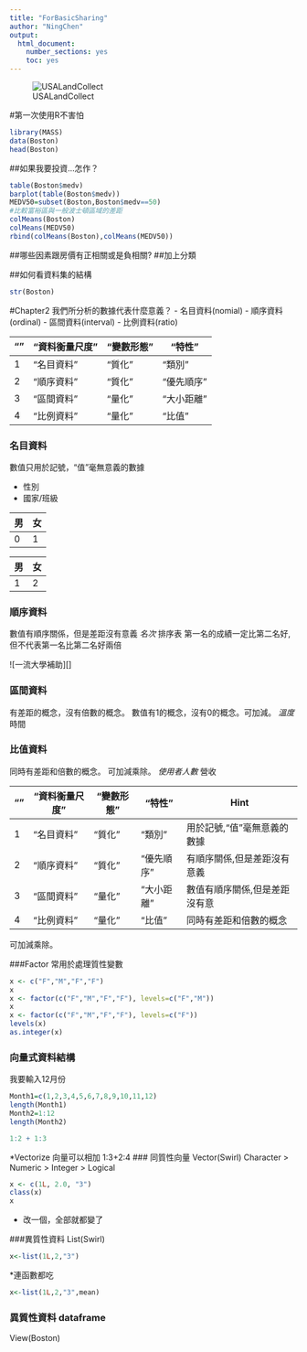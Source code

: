 ```yaml
---
title: "ForBasicSharing"
author: "NingChen"
output:
  html_document:
    number_sections: yes
    toc: yes
---
```


![USALandCollect](Boston.png)

#第一次使用R不害怕

```r
library(MASS)
data(Boston)
head(Boston)

```

##如果我要投資...怎作？
```r
table(Boston$medv)
barplot(table(Boston$medv))
MEDV50=subset(Boston,Boston$medv==50)
#比較富裕區與一般波士頓區域的差距
colMeans(Boston)
colMeans(MEDV50)
rbind(colMeans(Boston),colMeans(MEDV50))
```

##哪些因素跟房價有正相關或是負相關?
##加上分類

##如何看資料集的結構
```r
str(Boston)
```


#Chapter2 我們所分析的數據代表什麼意義？
- 名目資料(nomial)
- 順序資料(ordinal)
- 區間資料(interval)
- 比例資料(ratio)

 ""|"資料衡量尺度" |"變數形態"|"特性"
 - |- |- |-
 1|"名目資料"|"質化"|"類別"
 2|"順序資料"|"質化"|"優先順序"
 3|"區間資料"|"量化"|"大小距離"
 4|"比例資料"|"量化"|"比值"

### 名目資料
數值只用於記號，"值"毫無意義的數據

* 性別
* 國家/班級



男  | 女
------------- | -------------
0  | 1

男  | 女
------------- | -------------
1  | 2


### 順序資料
數值有順序關係，但是差距沒有意義
*名次
*排序表
第一名的成績一定比第二名好,
但不代表第一名比第二名好兩倍

![一流大學補助][]

### 區間資料
有差距的概念，沒有倍數的概念。
數值有1的概念，沒有0的概念。可加減。
*溫度
*時間

### 比值資料
同時有差距和倍數的概念。
可加減乘除。
*使用者人數
*營收

 ""|"資料衡量尺度" |"變數形態"|"特性"|Hint
 - |- |- |- |-
 1|"名目資料"|"質化"|"類別"|用於記號,"值"毫無意義的數據
 2|"順序資料"|"質化"|"優先順序"|有順序關係,但是差距沒有意義
 3|"區間資料"|"量化"|"大小距離"|數值有順序關係,但是差距沒有意
 4|"比例資料"|"量化"|"比值"|同時有差距和倍數的概念
可加減乘除。

###Factor
常用於處理質性變數
```r
x <- c("F","M","F","F")
x
x <- factor(c("F","M","F","F"), levels=c("F","M"))
x
x <- factor(c("F","M","F","F"), levels=c("F"))
levels(x)
as.integer(x)
```

### 向量式資料結構
我要輸入12月份
```r
Month1=c(1,2,3,4,5,6,7,8,9,10,11,12)
length(Month1)
Month2=1:12
length(Month2)

1:2 + 1:3
```

*Vectorize 向量可以相加
1:3+2:4
### 同質性向量 Vector(Swirl)
Character > Numeric > Integer > Logical
```r
x <- c(1L, 2.0, "3")
class(x)
x
```
* 改一個，全部就都變了

###異質性資料 List(Swirl)
```r
x<-list(1L,2,"3")
```
*連函數都吃
```r
x<-list(1L,2,"3",mean)
```
### 異質性資料 dataframe
View(Boston)

